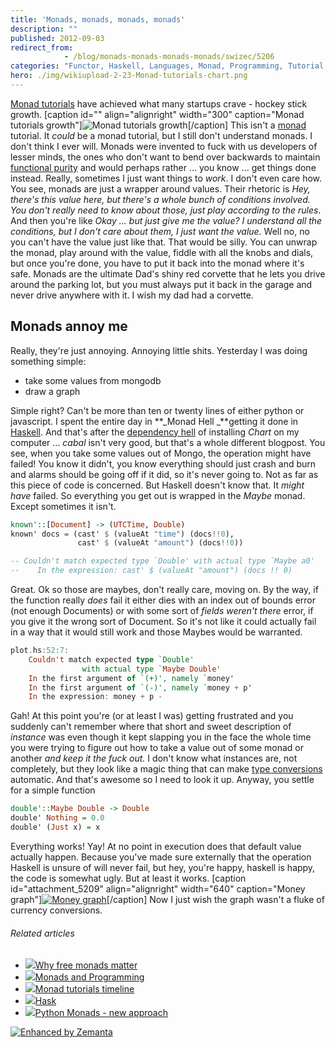 ```yaml
---
title: 'Monads, monads, monads, monads'
description: ""
published: 2012-09-03
redirect_from: 
            - /blog/monads-monads-monads-monads/swizec/5206
categories: "Functor, Haskell, Languages, Monad, Programming, Tutorial, Uncategorized"
hero: ./img/wikiupload-2-23-Monad-tutorials-chart.png
---
```

[Monad tutorials](http://www.haskell.org/haskellwiki/Monad_tutorials_timeline) have achieved what many startups crave - hockey stick growth. \[caption id=&quot;&quot; align=&quot;alignright&quot; width=&quot;300&quot; caption=&quot;Monad tutorials growth&quot;]![Monad tutorials growth](./img/wikiupload-2-23-Monad-tutorials-chart.png "Monad tutorials growth")\[/caption] This isn&#x27;t a [monad](http://en.wikipedia.org/wiki/Monad_%28functional_programming%29 "Monad (functional programming)") tutorial. It _could_ be a monad tutorial, but I still don&#x27;t understand monads. I don&#x27;t think I ever will. Monads were invented to fuck with us developers of lesser minds, the ones who don&#x27;t want to bend over backwards to maintain [functional purity](http://en.wikipedia.org/wiki/Purely_functional "Purely functional") and would perhaps rather ... you know ... get things done instead. Really, sometimes I just want things to _work_. I don&#x27;t even care how. You see, monads are just a wrapper around values. Their rhetoric is _Hey, there&#x27;s this value here, but there&#x27;s a whole bunch of conditions involved. You don&#x27;t really need to know about those, just play according to the rules_. And then you&#x27;re like _Okay ... but just give me the value? I understand all the conditions, but I don&#x27;t care about them, I just want the value._ Well no, no you can&#x27;t have the value just like that. That would be silly. You can unwrap the monad, play around with the value, fiddle with all the knobs and dials, but once you&#x27;re done, you have to put it back into the monad where it&#x27;s safe. Monads are the ultimate Dad&#x27;s shiny red corvette that he lets you drive around the parking lot, but you must always put it back in the garage and never drive anywhere with it. I wish my dad had a corvette.

## Monads annoy me

Really, they&#x27;re just annoying. Annoying little shits. Yesterday I was doing something simple:

- take some values from mongodb
- draw a graph

Simple right? Can&#x27;t be more than ten or twenty lines of either python or javascript. I spent the entire day in **_Monad Hell _**getting it done in [Haskell](http://haskell.org "Haskell (programming language)"). And that&#x27;s after the [dependency hell](http://en.wikipedia.org/wiki/Dependency_hell "Dependency hell") of installing _Chart_ on my computer ... _cabal_ isn&#x27;t very good, but that&#x27;s a whole different blogpost. You see, when you take some values out of Mongo, the operation might have failed! You know it didn&#x27;t, you know everything should just crash and burn and alarms should be going off if it did, so it&#x27;s never going to. Not as far as this piece of code is concerned. But Haskell doesn&#x27;t know that. It _might have_ failed. So everything you get out is wrapped in the _Maybe_ monad. Except sometimes it isn&#x27;t.

```haskell
known'::[Document] -> (UTCTime, Double)
known' docs = (cast' $ (valueAt "time") (docs!!0),
               cast' $ (valueAt "amount") (docs!!0))

-- Couldn't match expected type `Double' with actual type `Maybe a0'
--    In the expression: cast' $ (valueAt "amount") (docs !! 0)
```

Great. Ok so those are maybes, don&#x27;t really care, moving on. By the way, if the function really _does_ fail it either dies with an index out of bounds error (not enough Documents) or with some sort of _fields weren&#x27;t there_ error, if you give it the wrong sort of Document. So it&#x27;s not like it could actually fail in a way that it would still work and those Maybes would be warranted.

```haskell
plot.hs:52:7:
    Couldn't match expected type `Double'
                with actual type `Maybe Double'
    In the first argument of `(+)', namely `money'
    In the first argument of `(-)', namely `money + p'
    In the expression: money + p -
```

Gah! At this point you&#x27;re (or at least I was) getting frustrated and you suddenly can&#x27;t remember where that short and sweet description of _instance_ was even though it kept slapping you in the face the whole time you were trying to figure out how to take a value out of some monad or another _and keep it the fuck out._ I don&#x27;t know what instances are, not completely, but they look like a magic thing that can make [type conversions](http://en.wikipedia.org/wiki/Type_conversion "Type conversion") automatic. And that&#x27;s awesome so I need to look it up. Anyway, you settle for a simple function

```haskell
double'::Maybe Double -> Double
double' Nothing = 0.0
double' (Just x) = x
```

Everything works! Yay! At no point in execution does that default value actually happen. Because you&#x27;ve made sure externally that the operation Haskell is unsure of will never fail, but hey, you&#x27;re happy, haskell is happy, the code is somewhat ugly. But at least it works. \[caption id=&quot;attachment_5209&quot; align=&quot;alignright&quot; width=&quot;640&quot; caption=&quot;Money graph&quot;][![Money graph](http://swizec.com/blog/wp-content/uploads/2012/09/graph1.png "Money graph")](./img/blog-wp-content-uploads-2012-09-graph1.png)\[/caption] Now I just wish the graph wasn&#x27;t a fluke of currency conversions.

###### Related articles

- [![](http://i.zemanta.com/noimg_38_80_80.jpg)](http://www.haskellforall.com/2012/06/you-could-have-invented-free-monads.html)[Why free monads matter](http://www.haskellforall.com/2012/06/you-could-have-invented-free-monads.html)
- [![](http://i.zemanta.com/107656675_80_80.jpg)](http://scientopia.org/blogs/goodmath/2012/08/19/monads-and-programming/)[Monads and Programming](http://scientopia.org/blogs/goodmath/2012/08/19/monads-and-programming/)
- [![](http://i.zemanta.com/noimg_55_80_80.jpg)](http://www.haskell.org/haskellwiki/index.php?title=Monad_tutorials_timeline&amp;diff=49591&amp;oldid=prev)[Monad tutorials timeline](http://www.haskell.org/haskellwiki/index.php?title=Monad_tutorials_timeline&amp;diff=49591&amp;oldid=prev)
- [![](http://i.zemanta.com/noimg_89_80_80.jpg)](http://www.haskell.org/haskellwiki/index.php?title=Hask&amp;diff=49966&amp;oldid=prev)[Hask](http://www.haskell.org/haskellwiki/index.php?title=Hask&amp;diff=49966&amp;oldid=prev)
- [![](http://i.zemanta.com/noimg_12_80_80.jpg)](http://unfoldthat.com/2011/04/02/python-monads.html)[Python Monads - new approach](http://unfoldthat.com/2011/04/02/python-monads.html)

[![Enhanced by Zemanta](http://img.zemanta.com/zemified_e.png?x-id=bb1fb710-d766-4afc-8466-3a22e2ebd230)](http://www.zemanta.com/?px "Enhanced by Zemanta")